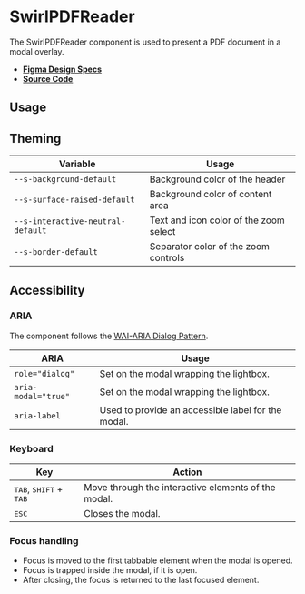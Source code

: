 
<Meta title="Components/SwirlPDFReader" />

# SwirlPDFReader

The SwirlPDFReader component is used to present a PDF document in a modal
overlay.

- **[Figma Design Specs](https://www.figma.com/file/iRHiAFsHxnzux8gQ9EjlZe/Swirl-Components?node-id=495%3A7144)**
- **[Source Code](https://github.com/flip-corp/swirl/tree/main/packages/swirl-components/src/components/swirl-pdf-reader)**

## Usage

<Canvas withSource="open">
  <Story id="components-swirlpdfreader--swirl-pdf-reader" />
</Canvas>

<ArgsTable story="." />

## Theming

| Variable                          | Usage                                  |
| --------------------------------- | -------------------------------------- |
| `--s-background-default`          | Background color of the header         |
| `--s-surface-raised-default`      | Background color of content area       |
| `--s-interactive-neutral-default` | Text and icon color of the zoom select |
| `--s-border-default`              | Separator color of the zoom controls   |

## Accessibility

### ARIA

The component follows the
[WAI-ARIA Dialog Pattern](https://www.w3.org/WAI/ARIA/apg/patterns/dialogmodal/).

| ARIA                | Usage                                              |
| ------------------- | -------------------------------------------------- |
| `role="dialog"`     | Set on the modal wrapping the lightbox.            |
| `aria-modal="true"` | Set on the modal wrapping the lightbox.            |
| `aria-label`        | Used to provide an accessible label for the modal. |

### Keyboard

| Key                                               | Action                                              |
| ------------------------------------------------- | --------------------------------------------------- |
| <kbd>TAB</kbd>, <kbd>SHIFT</kbd> + <kbd>TAB</kbd> | Move through the interactive elements of the modal. |
| <kbd>ESC</kbd>                                    | Closes the modal.                                   |

### Focus handling

- Focus is moved to the first tabbable element when the modal is opened.
- Focus is trapped inside the modal, if it is open.
- After closing, the focus is returned to the last focused element.
